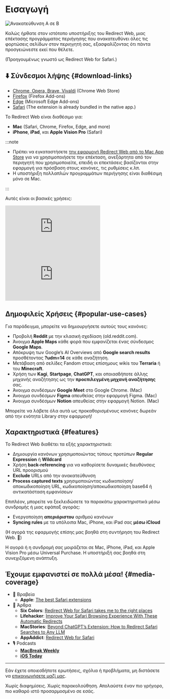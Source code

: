 
# Εισαγωγή

<div style={{display: "flex", flexDirection: "column", alignItems: "flex-start", marginBottom: "25px"}}>
  <img src={useBaseUrl("img/redirect-a-to-b.png")} style={{display: "block", minWidth: "360px", maxWidth: "500px", width: "100%", height: "auto", marginBottom: "25px"}} alt="Ανακατεύθυνση A σε B" />
  <ExtensionStoreLinks />
</div>

Καλώς ήρθατε στον ιστότοπο υποστήριξης του Redirect Web, μιας επέκτασης προγράμματος περιήγησης που ανακατευθύνει όλες τις φορτώσεις σελίδων στον περιηγητή σας, εξασφαλίζοντας ότι πάντα προσγειώνεστε εκεί που θέλετε. 

(Προηγουμένως γνωστό ως Redirect Web for Safari.)

## ⬇️ Σύνδεσμοι λήψης {#download-links}

- [Chrome, Opera, Brave, Vivaldi](https://chromewebstore.google.com/detail/ffglckbhfbfmdkefdmjbhpnffkcmlhdh) (Chrome Web Store)
- [Firefox](https://addons.mozilla.org/firefox/addon/redirect-web/) (Firefox Add-ons)
- [Edge](https://microsoftedge.microsoft.com/addons/detail/hmfkakfdccgdpgemaicfgngnmflefpga) (Microsoft Edge Add-ons)
- [Safari](https://apps.apple.com/app/id1571283503) (The extension is already bundled in the native app.)

Το Redirect Web είναι διαθέσιμο για:

- **Mac** (Safari, Chrome, Firefox, Edge, and more)
- **iPhone**, **iPad**, και **Apple Vision Pro** (Safari)

:::note

- Πρέπει να εγκαταστήσετε [την εφαρμογή Redirect Web από το Mac App Store](https://apps.apple.com/app/id1571283503) για να χρησιμοποιήσετε την επέκταση, ανεξάρτητα από τον περιηγητή που χρησιμοποιείτε, επειδή οι επεκτάσεις βασίζονται στην εφαρμογή για πρόσβαση στους κανόνες, τις ρυθμίσεις κ.λπ.
- Η υποστήριξη πολλαπλών προγραμμάτων περιήγησης είναι διαθέσιμη μόνο σε Mac.

:::

Αυτές είναι οι βασικές χρήσεις:

<iframe style={{width:"100%", aspectRatio:"9/16", height:"auto", maxHeight:"60vh", maxWidth:"35vh"}} src="https://www.youtube.com/embed/NaQ5X-v-qJU" title="iOS Demo Video (YouTube)" frameborder="0" allow="accelerometer; autoplay; clipboard-write; encrypted-media; gyroscope; picture-in-picture; web-share" allowfullscreen></iframe>

<iframe style={{width:"100%", aspectRatio:"17/9", height:"auto", maxHeight:"100vh"}} src="https://www.youtube.com/embed/5eU89Gu73SQ" title="macOS Demo Video (YouTube)" frameborder="0" allow="accelerometer; autoplay; clipboard-write; encrypted-media; gyroscope; picture-in-picture; web-share" allowfullscreen></iframe>

## Δημοφιλείς Χρήσεις {#popular-use-cases}

Για παράδειγμα, μπορείτε να δημιουργήσετε αυτούς τους κανόνες:

- Προβολή **Reddit** με την κλασική σχεδίαση (old.reddit.com).
- Άνοιγμα **Apple Maps** κάθε φορά που εμφανίζεται ένας σύνδεσμος **Google Maps**.
- Απόκρυψη των Google’s AI Overviews από **Google search results** προσθέτοντας **?udm=14** σε κάθε αναζήτηση.
- Μετάβαση από σελίδες Fandom στους επίσημους wikis του **Terraria** ή του **Minecraft**.
- Χρήση των **Kagi**, **Startpage**, **ChatGPT**, και οποιασδήποτε άλλης μηχανής αναζήτησης ως την **προεπιλεγμένη μηχανή αναζήτησης** σας.
- Άνοιγμα συνδέσμων **Google Meet** στο Google Chrome. (Mac)
- Άνοιγμα συνδέσμων **Figma** απευθείας στην εφαρμογή Figma. (Mac)
- Άνοιγμα συνδέσμων **Notion** απευθείας στην εφαρμογή Notion. (Mac)

Μπορείτε να λάβετε όλα αυτά ως προκαθορισμένους κανόνες δωρεάν από την ενότητα Library στην εφαρμογή!

## Χαρακτηριστικά {#features}

Το Redirect Web διαθέτει τα εξής χαρακτηριστικά:

- Δημιουργία κανόνων χρησιμοποιώντας τύπους προτύπων **Regular Expression** ή **Wildcard**
- Χρήση **back-referencing** για να καθορίσετε δυναμικές διευθύνσεις URL προορισμού
- **Exclude** URLs από την ανακατεύθυνση
- **Process captured texts** χρησιμοποιώντας κωδικοποίηση/αποκωδικοποίηση URL, κωδικοποίηση/αποκωδικοποίηση base64 ή αντικατάσταση εμφανίσεων

Επιπλέον, μπορείτε να ξεκλειδώσετε τα παρακάτω χαρακτηριστικά μέσω συνδρομής ή μιας εφάπαξ αγοράς:

- Ενεργοποίηση **απεριόριστου** αριθμού κανόνων
- **Syncing rules** με τα υπόλοιπα Mac, iPhone, και iPad σας **μέσω iCloud**

(Η αγορά της εφαρμογής επίσης μας βοηθά στη συντήρηση του Redirect Web. 🙏)

Η αγορά ή η συνδρομή σας μοιράζεται σε Mac, iPhone, iPad, και Apple Vision Pro μέσω Universal Purchase. Η υποστήριξή σας βοηθά στη συνεχιζόμενη ανάπτυξη.

## Έχουμε εμφανιστεί σε πολλά μέσα! {#media-coverage}

* 🏅 Βραβεία
    * **Apple**: [The best Safari extensions](https://apps.apple.com/us/story/id1377753262)
* 📰 Άρθρα
    * **Six Colors**: [Redirect Web for Safari takes me to the right places](https://sixcolors.com/post/2022/11/redirect-web-for-safari-takes-me-to-the-right-places/)
    * **Lifehacker**: [Improve Your Safari Browsing Experience With These Automatic Redirects](https://lifehacker.com/improve-your-safari-browsing-experience-with-these-auto-1849812013)
    * **MacStories**: [Beyond ChatGPT’s Extension: How to Redirect Safari Searches to Any LLM](https://www.macstories.net/tutorials/beyond-chatgpts-extension-how-to-redirect-safari-searches-to-any-llm/)
    * **AppAddict**: [Redirect Web for Safari](https://appaddict.app/post/redirect-web-for-safari)
* 🎙️ Podcasts
    * [**MacBreak Weekly**](https://youtu.be/I251K3L2s88?t=7427)
    * [**iOS Today**](https://youtu.be/cWkwH84b6M4?t=636)

---

Εάν έχετε οποιεσδήποτε ερωτήσεις, σχόλια ή προβλήματα, μη διστάσετε να [επικοινωνήσετε μαζί μας](/contact-us).

Χωρίς διαφημίσεις. Χωρίς παρακολούθηση. Απολαύστε έναν πιο γρήγορο, πιο καθαρό ιστό προσαρμοσμένο σε εσάς.
